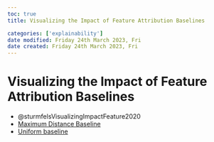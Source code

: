 ```yaml
---
toc: true
title: Visualizing the Impact of Feature Attribution Baselines

categories: ['explainability']
date modified: Friday 24th March 2023, Fri
date created: Friday 24th March 2023, Fri
---
```


# Visualizing the Impact of Feature Attribution Baselines


- @sturmfelsVisualizingImpactFeature2020
- [Maximum Distance Baseline](Maximum Distance Baseline.qmd)
- [Uniform baseline](Uniform baseline.qmd)




